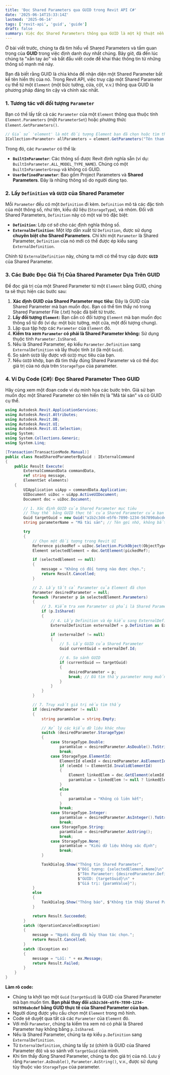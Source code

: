```yaml
---
title: 'Đọc Shared Parameters qua GUID trong Revit API C#'
date: '2025-06-14T15:33:14Z'
lastmod: '2025-06-14'
tags: ['revit-api', 'guid', 'guide']
draft: false
summary: Việc đọc Shared Parameters thông qua GUID là một kỹ thuật nền tảng và cực kỳ quan trọng trong lập trình Revit API. Nó cho phép bạn truy cập dữ liệu một cách chính xác, độc lập với tên hiển thị của thông số, đảm bảo rằng ứng dụng của bạn luôn làm việc với đúng thông tin mà bạn mong muốn.
---
```


Ở bài viết trước, chúng ta đã tìm hiểu về Shared Parameters và tầm quan trọng của **GUID** trong việc định danh duy nhất chúng. Bây giờ, đã đến lúc chúng ta "xắn tay áo" và bắt đầu viết code để khai thác thông tin từ những thông số mạnh mẽ này.

Bạn đã biết rằng GUID là chìa khóa để nhận diện một Shared Parameter bất kể tên hiển thị của nó. Trong Revit API, việc truy cập một Shared Parameter cụ thể từ một `Element` (một bức tường, cửa, cột, v.v.) thông qua GUID là phương pháp đáng tin cậy và chính xác nhất.

### 1\. Tương tác với đối tượng `Parameter`

Bạn có thể lấy tất cả các `Parameter` của một `Element` thông qua thuộc tính `Element.Parameters` (một `ParameterSet`) hoặc phương thức `Element.GetParameters()`.

```csharp
// Giả sử 'element' là một đối tượng Element bạn đã chọn hoặc tìm thấy
ICollection<Parameter> allParameters = element.GetParameters("Tên tham số bạn muốn"); // Hoặc dùng element.Parameters để lấy tất cả
```

Trong đó, các `Parameter` có thể là:

- **`BuiltInParameter`**: Các thông số được Revit định nghĩa sẵn (ví dụ: `BuiltInParameter.ALL_MODEL_TYPE_NAME`). Chúng có một `BuiltInParameterGroup` và không có GUID.
- **`UserDefinedParameter`**: Bao gồm Project Parameters và **Shared Parameters**. Đây là những thông số do người dùng tạo.

### 2\. Lấy `Definition` và `GUID` của Shared Parameter

Mỗi `Parameter` đều có một `Definition` đi kèm. `Definition` mô tả các đặc tính của một thông số, như tên, kiểu dữ liệu (`StorageType`), và nhóm. Đối với Shared Parameters, `Definition` này có một vai trò đặc biệt:

- **`Definition`**: Lớp cơ sở cho các định nghĩa thông số.
- **`ExternalDefinition`**: Một lớp dẫn xuất từ `Definition`, được sử dụng **chuyên biệt cho Shared Parameters**. Chỉ khi một `Parameter` là Shared Parameter, `Definition` của nó mới có thể được ép kiểu sang `ExternalDefinition`.

Chính từ `ExternalDefinition` này, chúng ta mới có thể truy cập được **`GUID`** của Shared Parameter.

### 3\. Các Bước Đọc Giá Trị Của Shared Parameter Dựa Trên GUID

Để đọc giá trị của một Shared Parameter từ một `Element` bằng GUID, chúng ta sẽ thực hiện các bước sau:

1.  **Xác định GUID của Shared Parameter mục tiêu:** Đây là GUID của Shared Parameter mà bạn muốn đọc. Bạn có thể tìm thấy nó trong Shared Parameter File (.txt) hoặc đã biết từ trước.
2.  **Lấy đối tượng `Element`:** Bạn cần có đối tượng `Element` mà bạn muốn đọc thông số từ đó (ví dụ: một bức tường, một cửa, một đối tượng chung).
3.  Lặp qua tập hợp các `Parameter` của `Element` đó.
4.  **Kiểm tra xem `Parameter` có phải là Shared Parameter không:** Sử dụng thuộc tính `Parameter.IsShared`.
5.  Nếu là Shared Parameter, ép kiểu `Parameter.Definition` sang `ExternalDefinition` và lấy thuộc tính `Id` (là một `Guid`).
6.  So sánh `GUID` lấy được với `GUID` mục tiêu của bạn.
7.  Nếu `GUID` khớp, bạn đã tìm thấy đúng Shared Parameter và có thể đọc giá trị của nó dựa trên `StorageType` của parameter.

### 4\. Ví Dụ Code (C\#): Đọc Shared Parameter Theo GUID

Hãy cùng xem một đoạn code ví dụ minh họa các bước trên. Giả sử bạn muốn đọc một Shared Parameter có tên hiển thị là "Mã tài sản" và có GUID cụ thể.

```csharp
using Autodesk.Revit.ApplicationServices;
using Autodesk.Revit.Attributes;
using Autodesk.Revit.DB;
using Autodesk.Revit.UI;
using Autodesk.Revit.UI.Selection;
using System;
using System.Collections.Generic;
using System.Linq;

[Transaction(TransactionMode.Manual)]
public class ReadSharedParameterByGuid : IExternalCommand
{
    public Result Execute(
        ExternalCommandData commandData,
        ref string message,
        ElementSet elements)
    {
        UIApplication uiApp = commandData.Application;
        UIDocument uiDoc = uiApp.ActiveUIDocument;
        Document doc = uiDoc.Document;

        // 1. Xác định GUID của Shared Parameter mục tiêu
        // Thay thế bằng GUID thực tế của Shared Parameter của bạn
        Guid targetGuid = new Guid("a1b2c3d4-e5f6-7890-1234-567890abcdef");
        string parameterName = "Mã tài sản"; // Tên gợi nhớ, không bắt buộc phải khớp với tên trong file .txt

        try
        {
            // Chọn một đối tượng trong Revit UI
            Reference pickedRef = uiDoc.Selection.PickObject(ObjectType.Element, "Vui lòng chọn một đối tượng để đọc thông số.");
            Element selectedElement = doc.GetElement(pickedRef);

            if (selectedElement == null)
            {
                message = "Không có đối tượng nào được chọn.";
                return Result.Cancelled;
            }

            // 2. Lấy tất cả Parameter của Element đã chọn
            Parameter desiredParameter = null;
            foreach (Parameter p in selectedElement.Parameters)
            {
                // 3. Kiểm tra xem Parameter có phải là Shared Parameter không
                if (p.IsShared)
                {
                    // 4. Lấy Definition và ép kiểu sang ExternalDefinition
                    ExternalDefinition externalDef = p.Definition as ExternalDefinition;

                    if (externalDef != null)
                    {
                        // 5. Lấy GUID của Shared Parameter
                        Guid currentGuid = externalDef.Id;

                        // 6. So sánh GUID
                        if (currentGuid == targetGuid)
                        {
                            desiredParameter = p;
                            break; // Đã tìm thấy parameter mong muốn
                        }
                    }
                }
            }

            // 7. Truy xuất giá trị nếu tìm thấy
            if (desiredParameter != null)
            {
                string paramValue = string.Empty;

                // Xử lý các kiểu dữ liệu khác nhau
                switch (desiredParameter.StorageType)
                {
                    case StorageType.Double:
                        paramValue = desiredParameter.AsDouble().ToString();
                        break;
                    case StorageType.ElementId:
                        ElementId elemId = desiredParameter.AsElementId();
                        if (elemId != ElementId.InvalidElementId)
                        {
                            Element linkedElem = doc.GetElement(elemId);
                            paramValue = linkedElem != null ? linkedElem.Name : "N/A";
                        }
                        else
                        {
                            paramValue = "Không có liên kết";
                        }
                        break;
                    case StorageType.Integer:
                        paramValue = desiredParameter.AsInteger().ToString();
                        break;
                    case StorageType.String:
                        paramValue = desiredParameter.AsString();
                        break;
                    case StorageType.None:
                        paramValue = "Kiểu dữ liệu không xác định";
                        break;
                }

                TaskDialog.Show("Thông tin Shared Parameter",
                                $"Đối tượng: {selectedElement.Name}\n" +
                                $"Tên Parameter: {desiredParameter.Definition.Name}\n" +
                                $"GUID: {targetGuid}\n" +
                                $"Giá trị: {paramValue}");
            }
            else
            {
                TaskDialog.Show("Thông báo", $"Không tìm thấy Shared Parameter '{parameterName}' với GUID '{targetGuid}' trên đối tượng đã chọn.");
            }

            return Result.Succeeded;
        }
        catch (OperationCanceledException)
        {
            message = "Người dùng đã hủy thao tác chọn.";
            return Result.Cancelled;
        }
        catch (Exception ex)
        {
            message = "Lỗi: " + ex.Message;
            return Result.Failed;
        }
    }
}
```

**Làm rõ code:**

- Chúng ta khởi tạo một `Guid` (`targetGuid`) là GUID của Shared Parameter mà bạn muốn tìm. **Bạn phải thay đổi `a1b2c3d4-e5f6-7890-1234-567890abcdef` bằng GUID thực tế của Shared Parameter của bạn.**
- Người dùng được yêu cầu chọn một `Element` trong mô hình.
- Code sẽ duyệt qua tất cả các `Parameter` của `Element` đó.
- Với mỗi `Parameter`, chúng ta kiểm tra xem nó có phải là Shared Parameter hay không bằng `p.IsShared`.
- Nếu là Shared Parameter, chúng ta ép kiểu `p.Definition` sang `ExternalDefinition`.
- Từ `ExternalDefinition`, chúng ta lấy `Id` (chính là GUID của Shared Parameter đó) và so sánh với `targetGuid` của mình.
- Khi tìm thấy đúng Shared Parameter, chúng ta đọc giá trị của nó. Lưu ý rằng `Parameter.AsDouble()`, `Parameter.AsString()`, v.v., được sử dụng tùy thuộc vào `StorageType` của parameter.
